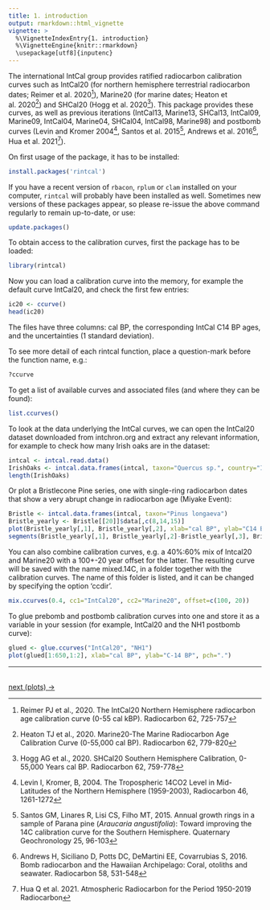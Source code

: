 ```yaml
---
title: 1. introduction
output: rmarkdown::html_vignette
vignette: >
  %\VignetteIndexEntry{1. introduction}
  %\VignetteEngine{knitr::rmarkdown}
  \usepackage[utf8]{inputenc}
---
```


The international IntCal group provides ratified radiocarbon calibration curves such as IntCal20 (for northern hemisphere terrestrial radiocarbon dates; Reimer et al. 2020[^1]), Marine20 (for marine dates; Heaton et al. 2020[^2]) and SHCal20 (Hogg et al. 2020[^3]). This package provides these curves, as well as previous iterations (IntCal13, Marine13, SHCal13, IntCal09, Marine09, IntCal04, Marine04, SHCal04, IntCal98, Marine98) and postbomb curves (Levin and Kromer 2004[^4], Santos et al. 2015[^5], Andrews et al. 2016[^6], Hua et al. 2021[^7]).

On first usage of the package, it has to be installed: 

```r
install.packages('rintcal')
``` 

If you have a recent version of `rbacon`, `rplum` or `clam` installed on your computer, `rintcal` will probably have been installed as well. Sometimes new versions of these packages appear, so please re-issue the above command regularly to remain up-to-date, or use:

```r
update.packages()
``` 

To obtain access to the calibration curves, first the package has to be loaded:

```r
library(rintcal)
```

Now you can load a calibration curve into the memory, for example the default curve IntCal20, and check the first few entries:

```r
ic20 <- ccurve()
head(ic20)
```

The files have three columns: cal BP, the corresponding IntCal C14 BP ages, and the uncertainties (1 standard deviation). 

To see more detail of each rintcal function, place a question-mark before the function name, e.g.:

```r
?ccurve
```

To get a list of available curves and associated files (and where they can be found):

```r
list.ccurves()
```

To look at the data underlying the IntCal curves, we can open the IntCal20 dataset downloaded from intchron.org and extract any relevant information, for example to check how many Irish oaks are in the dataset:

```r
intcal <- intcal.read.data()
IrishOaks <- intcal.data.frames(intcal, taxon="Quercus sp.", country="Ireland")
length(IrishOaks)
```

Or plot a Bristlecone Pine series, one with single-ring radiocarbon dates that show a very abrupt change in radiocarbon age (Miyake Event):

```r
Bristle <- intcal.data.frames(intcal, taxon="Pinus longaeva")
Bristle_yearly <- Bristle[[20]]$data[,c(8,14,15)]
plot(Bristle_yearly[,1], Bristle_yearly[,2], xlab="cal BP", ylab="C14 BP")
segments(Bristle_yearly[,1], Bristle_yearly[,2]-Bristle_yearly[,3], Bristle_yearly[,1], Bristle_yearly[,2]+Bristle_yearly[,3])
```

You can also combine calibration curves, e.g. a 40%:60% mix of Intcal20 and Marine20 with a 100+-20 year offset for the latter. The resulting curve will be saved with the name mixed.14C, in a folder together with the calibration curves. The name of this folder is listed, and it can be changed by specifying the option 'ccdir'.

```r
mix.ccurves(0.4, cc1="IntCal20", cc2="Marine20", offset=c(100, 20))
```

To glue prebomb and postbomb calibration curves into one and store it as a variable in your session (for example, IntCal20 and the NH1 postbomb curve):

```r
glued <- glue.ccurves("IntCal20", "NH1")
plot(glued[1:650,1:2], xlab="cal BP", ylab="C-14 BP", pch=".")
```

***

<br>
[next (plots) ->](./plots.html)
<br>

[^1]: Reimer PJ et al., 2020. The IntCal20 Northern Hemisphere radiocarbon age calibration curve (0-55 cal kBP). Radiocarbon 62, 725-757

[^2]: Heaton TJ et al., 2020. Marine20-The Marine Radiocarbon Age Calibration Curve (0-55,000 cal BP). Radiocarbon 62, 779-820

[^3]: Hogg AG et al., 2020. SHCal20 Southern Hemisphere Calibration, 0-55,000 Years cal BP. Radiocarbon 62, 759-778

[^4]: Levin I, Kromer, B,  2004. The Tropospheric 14CO2 Level in Mid-Latitudes of the Northern Hemisphere (1959-2003), Radiocarbon 46, 1261-1272

[^5]: Santos GM, Linares R, Lisi CS, Filho MT, 2015. Annual growth rings in a sample of Parana pine (*Araucaria angustifolia*): Toward improving the 14C calibration curve for the Southern Hemisphere. Quaternary Geochronology 25, 96-103

[^6]: Andrews H, Siciliano D, Potts DC, DeMartini EE, Covarrubias S, 2016. Bomb radiocarbon and the Hawaiian Archipelago: Coral, otoliths and seawater. Radiocarbon 58, 531-548

[^7]: Hua Q et al. 2021. Atmospheric Radiocarbon for the Period 1950-2019 Radiocarbon
